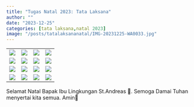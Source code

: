 ```yaml
---
title: "Tugas Natal 2023: Tata Laksana"
author: ""
date: "2023-12-25"
categories: [tata laksana,natal 2023]
image: "/posts/tatalaksananatal/IMG-20231225-WA0033.jpg"
---
```


|                                                      |                                                      |                                                      |                                                      |
|------------------|------------------|------------------|------------------|
| ![](/posts/tatalaksananatal/IMG-20231225-WA0028.jpg) | ![](/posts/tatalaksananatal/IMG-20231225-WA0028.jpg) | ![](/posts/tatalaksananatal/IMG-20231225-WA0029.jpg) | ![](/posts/tatalaksananatal/IMG-20231225-WA0030.jpg) |
| ![](/posts/tatalaksananatal/IMG-20231225-WA0031.jpg) | ![](/posts/tatalaksananatal/IMG-20231225-WA0032.jpg) | ![](/posts/tatalaksananatal/IMG-20231225-WA0033.jpg) | ![](/posts/tatalaksananatal/IMG-20231225-WA0034.jpg) |
| ![](/posts/tatalaksananatal/IMG-20231225-WA0035.jpg) | ![](/posts/tatalaksananatal/IMG-20231225-WA0036.jpg) | ![](/posts/tatalaksananatal/IMG-20231225-WA0037.jpg) | ![](/posts/tatalaksananatal/IMG-20231225-WA0038.jpg) |
| ![](/posts/tatalaksananatal/IMG-20231225-WA0039.jpg) | ![](/posts/tatalaksananatal/IMG-20231225-WA0040.jpg) | ![](/posts/tatalaksananatal/IMG-20231225-WA0041.jpg) | ![](/posts/tatalaksananatal/IMG-20231225-WA0042.jpg) |

Selamat Natal Bapak Ibu Lingkungan St.Andreas 🎄. Semoga Damai Tuhan menyertai kita semua. Amin🙏
